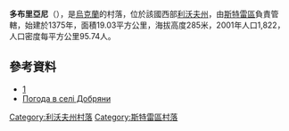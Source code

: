 {{coord|49|17|15|N|23|53|14|E|scale:100000|display=title}}

'''多布里亞尼'''（{{lang-uk|Добряни}}），是[[烏克蘭|烏克蘭]]的村落，位於該國西部[[利沃夫州|利沃夫州]]，由[[斯特雷區|斯特雷區]]負責管轄，始建於1375年，面積19.03平方公里，海拔高度285米，2001年人口1,822，人口密度每平方公里95.74人。

==參考資料==
*[http://w1.c1.rada.gov.ua/pls/z7502/A005?rf7571=21298]{{dead link|date=2017年12月 |bot=InternetArchiveBot |fix-attempted=yes }}
* [http://weather.in.ua/ua/l'vovskaja/6996 Погода в селі Добряни]{{Wayback|url=http://weather.in.ua/ua/l%27vovskaja/6996 |date=20141217135032 }}

{{DEFAULTSORT:Добряни}}
[[Category:利沃夫州村落|Category:利沃夫州村落]]
[[Category:斯特雷區村落|Category:斯特雷區村落]]


{{Lviv-geo-stub}}